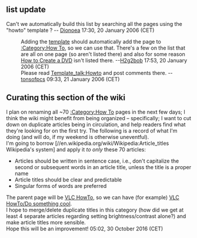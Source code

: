 == list update ==

Can't we automatically build this list by searching all the pages using the "howto" template ? -- [[User:Dionoea|Dionoea]] 17:30, 20 January 2006 (CET)

: Adding the [[Template:howto|template]] should automatically add the page to [[:Category:How To]], so we can use that. There's a few on the list that are all on one page (so aren't listed there) and also for some reason [[How to Create a DVD]] isn't listed there. --[[User:H2g2bob|H2g2bob]] 17:53, 20 January 2006 (CET)
:Please read [[Template_talk:Howto]] and post comments there.  --[[User:Tonsofpcs|tonsofpcs]] 09:33, 21 January 2006 (CET)

== Curating this section of the wiki ==

I plan on renaming all ~70 [[:Category:How To]] pages in the next few days; I think the wiki might benefit from being organized&nbsp;– specifically; I want to cut down on duplicate articles being in circulation, and help readers find what they're looking for on the first try. The following is a record of what I'm doing (and will do, if my weekend is otherwise uneventful).<br />
I'm going to borrow [//en.wikipedia.org/wiki/Wikipedia:Article_titles Wikipedia's system] and apply it ''to only'' these 70 articles:
* Articles should be written in sentence case, i.e., don't capitalize the second or subsequent words in an article title, unless the title is a proper name
* Article titles should be clear and predictable
* Singular forms of words are preferred
The parent page will be [[VLC HowTo]], so we can have (for example) [[VLC HowTo/Do something cool]].<br />
I hope to merge/delete duplicate titles in this category (how did we get at least 4 separate articles regarding setting brightness/contrast alone?) and make article titles more sensible.<br />
Hope this will be an improvement! {{User:DoesItReallyMatter/real_sig}} 05:02, 30 October 2016 (CET)